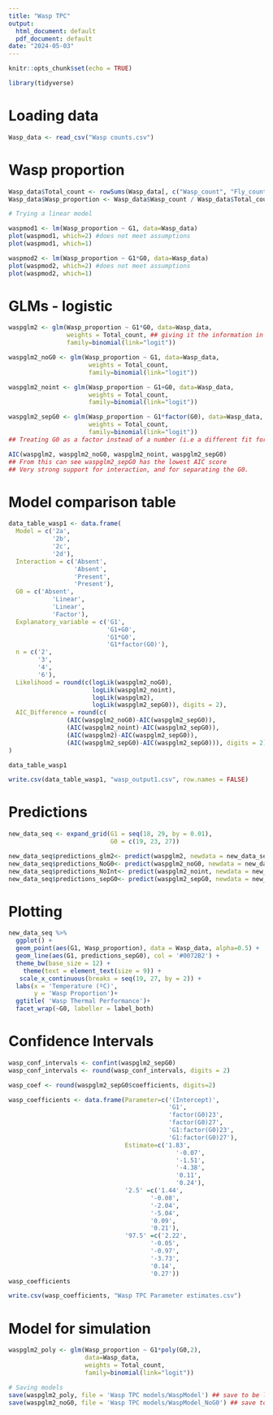 ```yaml
---
title: "Wasp TPC"
output:
  html_document: default
  pdf_document: default
date: "2024-05-03"
---
```


```r
knitr::opts_chunk$set(echo = TRUE)
```

```r
library(tidyverse)
```

# Loading data
```r
Wasp_data <- read_csv("Wasp counts.csv")
```

# Wasp proportion
```r
Wasp_data$Total_count <- rowSums(Wasp_data[, c("Wasp_count", "Fly_count")])
Wasp_data$Wasp_proportion <- Wasp_data$Wasp_count / Wasp_data$Total_count
```

```r
# Trying a linear model

waspmod1 <- lm(Wasp_proportion ~ G1, data=Wasp_data)
plot(waspmod1, which=2) #does not meet assumptions
plot(waspmod1, which=1) 

waspmod2 <- lm(Wasp_proportion ~ G1*G0, data=Wasp_data)
plot(waspmod2, which=2) #does not meet assumptions
plot(waspmod2, which=1)
```


# GLMs - logistic
```r
waspglm2 <- glm(Wasp_proportion ~ G1*G0, data=Wasp_data,
                weights = Total_count, ## giving it the information in the sample size per vial
                family=binomial(link="logit"))

waspglm2_noG0 <- glm(Wasp_proportion ~ G1, data=Wasp_data,
                      weights = Total_count,
                      family=binomial(link="logit"))

waspglm2_noint <- glm(Wasp_proportion ~ G1+G0, data=Wasp_data,
                      weights = Total_count,
                      family=binomial(link="logit"))

waspglm2_sepG0 <- glm(Wasp_proportion ~ G1*factor(G0), data=Wasp_data,
                      weights = Total_count,   
                      family=binomial(link="logit"))
## Treating G0 as a factor instead of a number (i.e a different fit for each of the G0 options)

AIC(waspglm2, waspglm2_noG0, waspglm2_noint, waspglm2_sepG0) 
## From this can see waspglm2_sepG0 has the lowest AIC score
## Very strong support for interaction, and for separating the G0.
```


# Model comparison table
```r
data_table_wasp1 <- data.frame(
  Model = c('2a',
            '2b',
            '2c',
            '2d'),
  Interaction = c('Absent',
                  'Absent',
                  'Present',
                  'Present'),
  G0 = c('Absent', 
            'Linear',
            'Linear',
            'Factor'),
  Explanatory_variable = c('G1',
                           'G1+G0',
                           'G1*G0',
                           'G1*factor(G0)'),
  n = c('2', 
        '3',
        '4',
        '6'),
  Likelihood = round(c(logLik(waspglm2_noG0), 
                       logLik(waspglm2_noint), 
                       logLik(waspglm2), 
                       logLik(waspglm2_sepG0)), digits = 2),
  AIC_Difference = round(c(
                (AIC(waspglm2_noG0)-AIC(waspglm2_sepG0)), 
                (AIC(waspglm2_noint)-AIC(waspglm2_sepG0)), 
                (AIC(waspglm2)-AIC(waspglm2_sepG0)), 
                (AIC(waspglm2_sepG0)-AIC(waspglm2_sepG0))), digits = 2)
)

data_table_wasp1
```

```r
write.csv(data_table_wasp1, "wasp_output1.csv", row.names = FALSE)
```

# Predictions
```r
new_data_seq <- expand_grid(G1 = seq(18, 29, by = 0.01),
                            G0 = c(19, 23, 27))

new_data_seq$predictions_glm2<- predict(waspglm2, newdata = new_data_seq,type='response' )
new_data_seq$predictions_NoG0<- predict(waspglm2_noG0, newdata = new_data_seq,type='response' )
new_data_seq$predictions_NoInt<- predict(waspglm2_noint, newdata = new_data_seq,type='response' )
new_data_seq$predictions_sepG0<- predict(waspglm2_sepG0, newdata = new_data_seq,type='response' )
```


# Plotting
```r
new_data_seq %>%
  ggplot() +
  geom_point(aes(G1, Wasp_proportion), data = Wasp_data, alpha=0.5) +
  geom_line(aes(G1, predictions_sepG0), col = '#0072B2') +
  theme_bw(base_size = 12) +
    theme(text = element_text(size = 9)) +
   scale_x_continuous(breaks = seq(19, 27, by = 2)) +
  labs(x = 'Temperature (ºC)',
       y = 'Wasp Proportion')+
  ggtitle( 'Wasp Thermal Performance')+
  facet_wrap(~G0, labeller = label_both)
```

# Confidence Intervals
```r
wasp_conf_intervals <- confint(waspglm2_sepG0)
wasp_conf_intervals <- round(wasp_conf_intervals, digits = 2)

wasp_coef <- round(waspglm2_sepG0$coefficients, digits=2)

wasp_coefficients <- data.frame(Parameter=c('(Intercept)',
                                            'G1',
                                            'factor(G0)23',
                                            'factor(G0)27',
                                            'G1:factor(G0)23',
                                            'G1:factor(G0)27'),
                                Estimate=c('1.83',
                                              '-0.07',
                                              '-1.51',
                                              '-4.38',
                                              '0.11',
                                              '0.24'),
                                '2.5' =c('1.44',
                                       '-0.08',
                                       '-2.04',
                                       '-5.04',
                                       '0.09',
                                       '0.21'),
                                '97.5' =c('2.22',
                                       '-0.05',
                                       '-0.97',
                                       '-3.73',
                                       '0.14',
                                       '0.27')) 
wasp_coefficients
```

```r
write.csv(wasp_coefficients, "Wasp TPC Parameter estimates.csv")
```


# Model for simulation
```r
waspglm2_poly <- glm(Wasp_proportion ~ G1*poly(G0,2),
                     data=Wasp_data,
                     weights = Total_count,    
                     family=binomial(link="logit"))
```


```r
# Saving models
save(waspglm2_poly, file = 'Wasp TPC models/WaspModel') ## save to be loaded into simulation
save(waspglm2_noG0, file = 'Wasp TPC models/WaspModel_NoG0') ## save to be loaded into simulation
```

